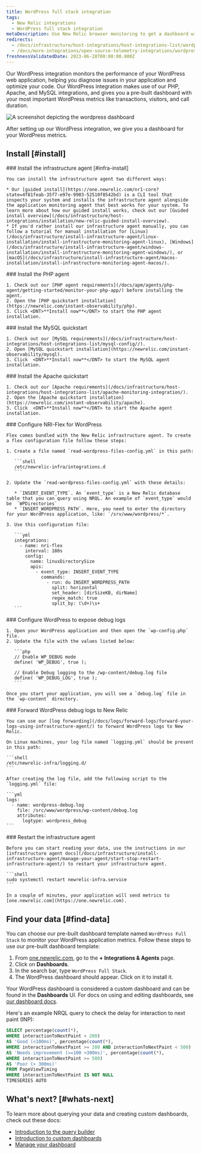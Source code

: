 ```yaml
---
title: WordPress full stack integration
tags:
  - New Relic integrations
  - WordPress full stack integration
metaDescription: Use New Relic browser monitoring to get a dashboard with metrics from your Wordpress.
redirects:
  - /docs/infrastructure/host-integrations/host-integrations-list/wordpress-fullstack-integration
  - /docs/more-integrations/open-source-telemetry-integrations/wordpress/wordpress-fullstack-integration
freshnessValidatedDate: 2023-06-28T00:00:00.000Z
---
```


Our WordPress integration monitors the performance of your WordPress web application, helping you diagnose issues in your application and optimize your code. Our WordPress integration makes use of our PHP, Apache, and MySQL integrations, and gives you a pre-built dashboard with your most important WordPress metrics like transactions, visitors, and call duration.

<img
  title="WordPress dashboard"
  alt="A screenshot depicting the wordpress dashboard"
  src="/images/infrastructure_screenshot-full_wordpress-dashboard.webp"
/>

<figcaption>
  After setting up our WordPress integration, we give you a dashboard for your WordPress metrics.
</figcaption>

## Install [#install]

<Steps>
  <Step>
    ### Install the infrastructure agent [#infra-install]

    You can install the infrastructure agent two different ways:

    * Our [guided install](https://one.newrelic.com/nr1-core?state=4f81feab-35f7-e97e-9903-52510f8542bd) is a CLI tool that inspects your system and installs the infrastructure agent alongside the application monitoring agent that best works for your system. To learn more about how our guided install works, check out our [Guided install overview](/docs/infrastructure/host-integrations/installation/new-relic-guided-install-overview).
    * If you'd rather install our infrastructure agent manually, you can follow a tutorial for manual installation for [Linux](/docs/infrastructure/install-infrastructure-agent/linux-installation/install-infrastructure-monitoring-agent-linux), [Windows](/docs/infrastructure/install-infrastructure-agent/windows-installation/install-infrastructure-monitoring-agent-windows/), or [macOS](/docs/infrastructure/install-infrastructure-agent/macos-installation/install-infrastructure-monitoring-agent-macos/).
  </Step>

  <Step>
    ### Install the PHP agent

    1. Check out our [PHP agent requirements](/docs/apm/agents/php-agent/getting-started/monitor-your-php-app/) before installing the agent.
    2. Open the [PHP quickstart installation](https://newrelic.com/instant-observability/php).
    3. Click <DNT>**Install now**</DNT> to start the PHP agent installation.
  </Step>

  <Step>
    ### Install the MySQL quickstart

    1. Check out our [MySQL requirements](/docs/infrastructure/host-integrations/host-integrations-list/mysql-config//).
    2. Open [MySQL quickstart installation](https://newrelic.com/instant-observability/mysql).
    3. Click  <DNT>**Install now**</DNT> to start the MySQL agent installation.
  </Step>

  <Step>
    ### Install the Apache quickstart

    1. Check out our [Apache requirements](/docs/infrastructure/host-integrations/host-integrations-list/apache-monitoring-integration/).
    2. Open the [Apache quickstart installation](https://newrelic.com/instant-observability/apache).
    3. Click  <DNT>**Install now**</DNT> to start the Apache agent installation.
  </Step>

  <Step>
    ### Configure NRI-Flex for WordPress

    Flex comes bundled with the New Relic infrastructure agent. To create a flex configuration file follow these steps:

    1. Create a file named `read-wordpress-files-config.yml` in this path:

       ```shell
       /etc/newrelic-infra/integrations.d
       ```

    2. Update the `read-wordpress-files-config.yml` with these details:

       * `INSERT_EVENT_TYPE`. An `event_type` is a New Relic database table that you can query using NRQL. An example of `event_type` would be  `WPDirectories`
       * `INSERT_WORDPRESS_PATH`. Here, you need to enter the directory for your WordPress application, like: `/srv/www/wordpress/*`.

    3. Use this configuration file:

       ```yml
       integrations:
         - name: nri-flex
           interval: 180s
           config:
             name: linuxDirectorySize
             apis:
               - event_type: INSERT_EVENT_TYPE
                 commands:
                   - run: du INSERT_WORDPRESS_PATH
                     split: horizontal
                     set_header: [dirSizeKB, dirName]
                     regex_match: true
                     split_by: (\d+)\s+
       ```
  </Step>

  <Step>
    ### Configure WordPress to expose debug logs

    1. Open your WordPress application and then open the `wp-config.php` file.
    2. Update the file with the values listed below:

       ```php
       // Enable WP_DEBUG mode
       define( 'WP_DEBUG', true );

       // Enable Debug logging to the /wp-content/debug.log file
       define( 'WP_DEBUG_LOG', true );
       ```

    Once you start your application, you will see a `debug.log` file in the `wp-content` directory.
  </Step>

  <Step>
    ### Forward WordPress debug logs to New Relic

    You can use our [log forwarding](/docs/logs/forward-logs/forward-your-logs-using-infrastructure-agent/) to forward WordPress logs to New Relic.

    On Linux machines, your log file named `logging.yml` should be present in this path:

    ```shell
    /etc/newrelic-infra/logging.d/
    ```

    After creating the log file, add the following script to the `logging.yml` file:

    ```yml
    logs:
      - name: wordpress-debug.log
        file: /src/www/wordpress/wp-content/debug.log
        attributes:
          logtype: wordpress_debug
    ```
  </Step>

  <Step>
    ### Restart the infrastructure agent

    Before you can start reading your data, use the instructions in our [infrastructure agent docs](/docs/infrastructure/install-infrastructure-agent/manage-your-agent/start-stop-restart-infrastructure-agent/) to restart your infrastructure agent.

    ```shell
    sudo systemctl restart newrelic-infra.service
    ```

    In a couple of minutes, your application will send metrics to [one.newrelic.com](https://one.newrelic.com).
  </Step>
</Steps>

## Find your data [#find-data]

You can choose our pre-built dashboard template named `WordPress Full Stack` to monitor your WordPress application metrics. Follow these steps to use our pre-built dashboard template:

1. From [one.newrelic.com](https://one.newrelic.com), go to the <DNT>**+ Integrations & Agents**</DNT> page.
2. Click on <DNT>**Dashboards**</DNT>.
3. In the search bar, type `WordPress Full Stack`.
4. The WordPress dashboard should appear. Click on it to install it.

Your WordPress dashboard is considered a custom dashboard and can be found in the <DNT>**Dashboards**</DNT> UI. For docs on using and editing dashboards, see [our dashboard docs](/docs/query-your-data/explore-query-data/dashboards/introduction-dashboards).

Here's an example NRQL query to check the delay for interaction to next paint (INP):

```sql
SELECT percentage(count(*), 
WHERE interactionToNextPaint < 200)
AS 'Good (<100ms)', percentage(count(*), 
WHERE interactionToNextPaint >= 200 AND interactionToNextPaint < 500) 
AS 'Needs improvement (>=100 <300ms)', percentage(count(*), 
WHERE interactionToNextPaint >= 500) 
AS 'Poor (> 300ms)' 
FROM PageViewTiming 
WHERE interactionToNextPaint IS NOT NULL 
TIMESERIES AUTO
```

## What's next? [#whats-next]

To learn more about querying your data and creating custom dashboards, check out these docs:

* [Introduction to the query builder](/docs/query-your-data/explore-query-data/query-builder/introduction-query-builder)
* [Introduction to custom dashboards](/docs/query-your-data/explore-query-data/dashboards/introduction-dashboards)
* [Manage your dashboard](/docs/query-your-data/explore-query-data/dashboards/manage-your-dashboard)
